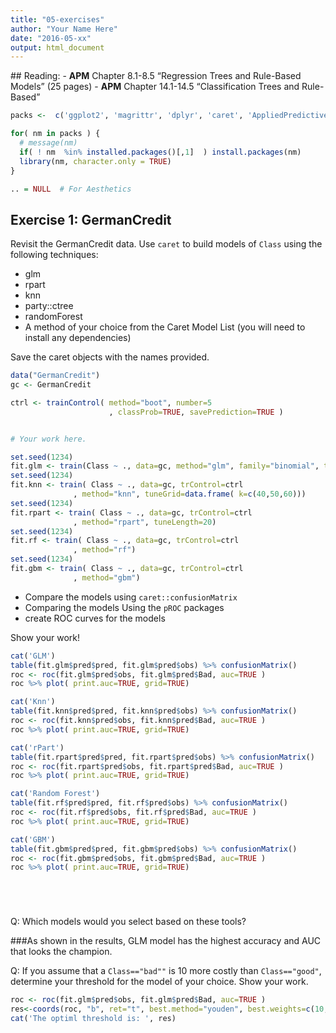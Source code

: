 ```yaml
---
title: "05-exercises"
author: "Your Name Here"
date: "2016-05-xx"
output: html_document
---
```

  
  ## Reading:
  - **APM** Chapter 8.1-8.5 "Regression Trees and Rule-Based Models" (25 pages)
- **APM** Chapter 14.1-14.5 "Classification Trees and Rule-Based"  

```r
packs <-  c('ggplot2', 'magrittr', 'dplyr', 'caret', 'AppliedPredictiveModeling', 'MASS' , 'maptree' , 'pROC')

for( nm in packs ) { 
  # message(nm)
  if( ! nm  %in% installed.packages()[,1]  ) install.packages(nm)
  library(nm, character.only = TRUE)
}

.. = NULL  # For Aesthetics

```


## Exercise 1: GermanCredit

Revisit the GermanCredit data. Use `caret` to build models of `Class` using the following techniques:
  
  - glm
- rpart
- knn
- party::ctree
- randomForest
- A method of your choice from the Caret Model List (you will need to install any dependencies)

Save the caret objects with the names provided.

```r

data("GermanCredit")
gc <- GermanCredit

ctrl <- trainControl( method="boot", number=5
                      , classProb=TRUE, savePrediction=TRUE )


# Your work here. 

set.seed(1234)
fit.glm <- train(Class ~ ., data=gc, method="glm", family="binomial", trControl=ctrl)
set.seed(1234)
fit.knn <- train( Class ~ ., data=gc, trControl=ctrl
              , method="knn", tuneGrid=data.frame( k=c(40,50,60)))
set.seed(1234)
fit.rpart <- train( Class ~ ., data=gc, trControl=ctrl
              , method="rpart", tuneLength=20) 
set.seed(1234)
fit.rf <- train( Class ~ ., data=gc, trControl=ctrl
              , method="rf") 
set.seed(1234)
fit.gbm <- train( Class ~ ., data=gc, trControl=ctrl
              , method="gbm")


````


- Compare the models using `caret::confusionMatrix`
- Comparing the models Using the `pROC` packages
- create ROC curves for the models 

Show your work! 

```r
cat('GLM')
table(fit.glm$pred$pred, fit.glm$pred$obs) %>% confusionMatrix()
roc <- roc(fit.glm$pred$obs, fit.glm$pred$Bad, auc=TRUE )
roc %>% plot( print.auc=TRUE, grid=TRUE)

cat('Knn')
table(fit.knn$pred$pred, fit.knn$pred$obs) %>% confusionMatrix()
roc <- roc(fit.knn$pred$obs, fit.knn$pred$Bad, auc=TRUE )
roc %>% plot( print.auc=TRUE, grid=TRUE)

cat('rPart')
table(fit.rpart$pred$pred, fit.rpart$pred$obs) %>% confusionMatrix()
roc <- roc(fit.rpart$pred$obs, fit.rpart$pred$Bad, auc=TRUE )
roc %>% plot( print.auc=TRUE, grid=TRUE)

cat('Random Forest')
table(fit.rf$pred$pred, fit.rf$pred$obs) %>% confusionMatrix()
roc <- roc(fit.rf$pred$obs, fit.rf$pred$Bad, auc=TRUE )
roc %>% plot( print.auc=TRUE, grid=TRUE)

cat('GBM')
table(fit.gbm$pred$pred, fit.gbm$pred$obs) %>% confusionMatrix()
roc <- roc(fit.gbm$pred$obs, fit.gbm$pred$Bad, auc=TRUE )
roc %>% plot( print.auc=TRUE, grid=TRUE)






```


Q: Which models would you select based on these tools?

###As shown in the results, GLM model has the highest accuracy and AUC that looks the champion. 

Q: If you assume that a `Class=="bad""` is 10 more costly than `Class=="good"`, determine your threshold for the model of your choice.  Show your work.


```r

roc <- roc(fit.glm$pred$obs, fit.glm$pred$Bad, auc=TRUE )
res<-coords(roc, "b", ret="t", best.method="youden", best.weights=c(10, 0.3))
cat('The optiml threshold is: ', res)

```

